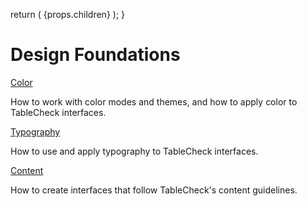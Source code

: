 
  return (
    <Layout
      title="Design Foundations"
      sideNav="design"
      editPageRoute="design/foundations.html.mdx"
    >
      {props.children}
    </Layout>
  );
}

# Design Foundations

[Color](/design/foundations/color)

How to work with color modes and themes, and how to apply color to TableCheck interfaces.

[Typography](/design/foundations/typography)

How to use and apply typography to TableCheck interfaces.

[Content](/design/foundations/content)

How to create interfaces that follow TableCheck's content guidelines.
